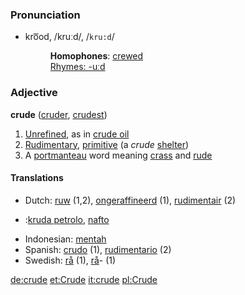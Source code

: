 ===Pronunciation===
*kro͞od, /kruːd/, /<tt>kru:d</tt>/
*:'''Homophones''': [[crewed]]
*:[[Rhymes:English:-uːd|Rhymes: -uːd]]

===Adjective===
'''crude''' ([[cruder]], [[crudest]])

# [[Unrefined]], as in [[crude oil]]
# [[Rudimentary]], [[primitive]] (a ''crude'' [[shelter]])
# A [[portmanteau]] word meaning [[crass]] and [[rude]]

====Translations====
*Dutch: [[ruw]] (1,2), [[ongeraffineerd]] (1), [[rudimentair]] (2)
*{{eo}}:[[kruda petrolo]], [[nafto]]
*Indonesian: [[mentah]]
*Spanish: [[crudo]] (1), [[rudimentario]] (2)
*Swedish: [[rå]] (1), [[rå]]- (1)

[[de:crude]]
[[et:Crude]]
[[it:crude]]
[[pl:Crude]]